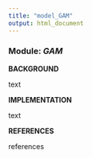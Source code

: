 ```yaml
---
title: "model_GAM"
output: html_document
---
```


### **Module:** ***GAM***

**BACKGROUND**

text

**IMPLEMENTATION** 

text

**REFERENCES**

references
